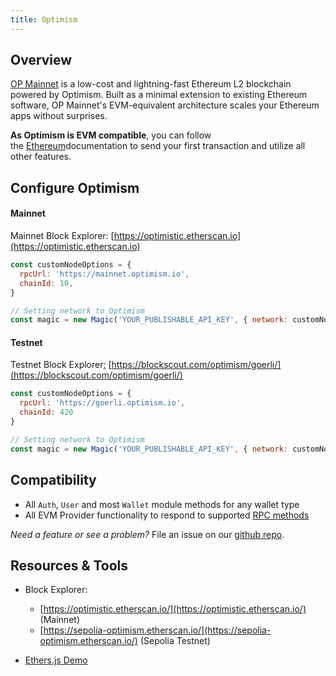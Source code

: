 ---
title: Optimism
---

## Overview

[OP Mainnet](https://www.optimism.io/) is a low-cost and lightning-fast Ethereum L2 blockchain powered by Optimism. Built as a minimal extension to existing Ethereum software, OP Mainnet's EVM-equivalent architecture scales your Ethereum apps without surprises.

**As Optimism is EVM compatible**, you can follow the [Ethereum](/embedded-wallets/blockchains/ethereum/javascript)documentation to send your first transaction and utilize all other features.

## Configure Optimism

#### Mainnet

Mainnet Block Explorer: [https://optimistic.etherscan.io](https://optimistic.etherscan.io)

```javascript JavaScript icon="square-js"
const customNodeOptions = {
  rpcUrl: 'https://mainnet.optimism.io',
  chainId: 10,
}

// Setting network to Optimism
const magic = new Magic('YOUR_PUBLISHABLE_API_KEY', { network: customNodeOptions });
```

#### Testnet

Testnet Block Explorer[:](https://kovan-optimistic.etherscan.io) [https://blockscout.com/optimism/goerli/](https://blockscout.com/optimism/goerli/)

```javascript JavaScript icon="square-js"
const customNodeOptions = {
  rpcUrl: 'https://goerli.optimism.io',
  chainId: 420
}

// Setting network to Optimism
const magic = new Magic('YOUR_PUBLISHABLE_API_KEY', { network: customNodeOptions });
```

## Compatibility

* All `Auth`, `User` and most `Wallet` module methods for any wallet type
* All EVM Provider functionality to respond to supported [RPC methods](/embedded-wallets/sdk/client-side/javascript#evm-rpc-methods)

_Need a feature or see a problem?_ File an issue on our [github repo](https://github.com/magiclabs/magic-js).

## Resources & Tools

* Block Explorer:
    * [https://optimistic.etherscan.io/](https://optimistic.etherscan.io/) (Mainnet)
    * [https://sepolia-optimism.etherscan.io/](https://sepolia-optimism.etherscan.io/) (Sepolia Testnet)

* [Ethers.js Demo](https://codesandbox.io/s/magic-optimism-demo-ethers-js-8gqhdx)
